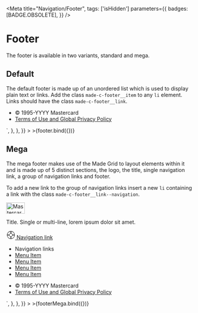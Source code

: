 
<Meta
  title="Navigation/Footer",
  tags: ['isHidden']
  parameters={{
    badges: [BADGE.OBSOLETE],
  }}
/>


# Footer

The footer is available in two variants, standard and mega.

## Default

The default footer is made up of an unordered list which is used to display plain text or links. Add the class `made-c-footer__item` to any `li` element. Links should have the class `made-c-footer__link`.

<Canvas>
  <Story
    name="Default"
    argTypes={{
      copyrightText: {
        name: "Copyright Text",
      },
      isCopyright: {
        name: "Show Copyright",
      },
      linkText: {
        name: "Link Text",
      },
      isLink: {
        name: "Show Link",
      },
    }}
    args={{
      copyrightText: "1995-YYYY Mastercard",
      isCopyright: true,
      linkText: "Terms of Use and Global Privacy Policy",
      isLink: true,
    }}
    parameters={{
      docs: {
        source: {
          code: `
		<footer class="made-c-footer">
			<ul class="made-c-footer__list">
				<li class="made-c-footer__item">&copy; 1995-YYYY Mastercard</li>
				<li class="made-c-footer__item">
					<a href="#" class="made-c-footer__link" tabindex="0">
						Terms of Use and Global Privacy Policy
					</a>
				</li>
			</ul>
		</footer>`,
        },
      },
    }}
  >
    >{footer.bind({})}
  </Story>
</Canvas>

## Mega

The mega footer makes use of the Made Grid to layout elements within it and is made up of 5 distinct sections, the logo, the title, single navigation link, a group of navigation links and footer.

To add a new link to the group of navigation links insert a new `li` containing a link with the class `made-c-footer__link--navigation`.

<Canvas>
  <Story
    name="Mega"
    argTypes={{
      isLogo: {
        name: "Show Logo",
      },
      titleText: {
        name: "Title Text",
      },
      navigationLinkText: {
        name: "Navigation Link Text",
      },
      isNavigationLink: {
        name: "Show Navigation Link",
      },
      linkListTitle: {
        name: "Link List Title",
      },
      isLinkListTitle: {
        name: "Show Link List Title",
      },
      links: {
        name: "Links",
        control: {
          type: "array",
        },
      },
      isLinkList: {
        name: "Show Link List",
      },
      copyrightText: {
        name: "Copyright Text",
      },
      isCopyright: {
        name: "Show Copyright",
      },
      linkText: {
        name: "Link Text",
      },
      isLink: {
        name: "Show Link",
      },
    }}
    args={{
      isLogo: true,
      titleText: "Title. Single or multi-line, lorem ipsum dolor sit amet.",
      navigationLinkText: "Navigation link",
      isNavigationLink: true,
      linkListTitle: "Navigation links",
      isLinkListTitle: true,
      links: ["Menu Item", "Menu Item", "Menu Item"],
      isLinkList: true,
      copyrightText: "1995-YYYY Mastercard",
      isCopyright: true,
      linkText: "Terms of Use and Global Privacy Policy",
      isLink: true,
    }}
    parameters={{
      docs: {
        source: {
          code: `
         <footer class="made-c-footer">
			<div class="made-l-grid">
				<div class="made-l-grid__row made-u-flex-space-between">
					<div class="made-l-grid__item made-l-grid__item--md-6">
						<img class="made-u-margin-top-10-x" src="https://cdn.jsdelivr.net/gh/mastercard/made@main/storybook/stories/assets/images/logo-small.svg" alt="Mastercard logo" width="50" height="30" />
						<p class="made-c-footer__title">
							Title. Single or multi-line, lorem ipsum dolor sit
							amet.
						</p>
						<a href="#" class="made-c-footer__link" tabindex="0">
							<svg class="made-u-margin-right-4-x" width="24" height="24" viewBox="0 0 24 24" xmlns="http://www.w3.org/2000/svg">
								<title>
									Icons / Mastercard / Things / help
								</title>
								<path d="M12.5 2C6.71 2 2 6.71 2 12.5S6.71 23 12.5 23 23 18.29 23 12.5 18.29 2 12.5 2zm9.37 9h-4.872A4.74 4.74 0 0014 8.003V3.13A9.51 9.51 0 0121.87 11zm.13 1.5c0 .169-.017.333-.025.5h-4.763c.018-.167.05-.329.05-.5 0-.171-.033-.333-.05-.5h4.763c.008.167.025.331.025.5zm-9.5 3.762A3.767 3.767 0 018.738 12.5 3.767 3.767 0 0112.5 8.738a3.767 3.767 0 013.762 3.762 3.767 3.767 0 01-3.762 3.762zM13 3.025v4.763c-.167-.018-.329-.05-.5-.05-.171 0-.333.033-.5.05V3.025c.167-.008.331-.025.5-.025.169 0 .333.017.5.025zm-2 .105v4.872A4.74 4.74 0 008.003 11H3.13A9.51 9.51 0 0111 3.13zM3 12.5c0-.169.017-.333.025-.5h4.763c-.018.167-.05.329-.05.5 0 .171.033.333.05.5H3.025c-.008-.167-.025-.331-.025-.5zm.13 1.5h4.872a4.738 4.738 0 002.997 2.997v4.872A9.507 9.507 0 013.13 14zM12 21.975v-4.763c.167.018.329.05.5.05.171 0 .333-.033.5-.05v4.763c-.167.008-.331.025-.5.025-.169 0-.333-.017-.5-.025zm2-.105v-4.872a4.738 4.738 0 002.997-2.997h4.872A9.507 9.507 0 0114 21.87z" fill="currentColor" fill-rule="evenodd" />
							</svg>
							Navigation link
						</a>
					</div>
					<div class="made-l-grid__item made-l-grid__item--md-3">
						<nav>
							<ul class="made-c-footer__navigation">
								<li class="made-u-eyebrow--01 made-u-margin-bottom-4-x">
									Navigation links
								</li>
								<li>
									<a class="made-c-footer__link--navigation" href="#">
										Menu Item
									</a>
								</li>
								<li>
									<a class="made-c-footer__link--navigation" href="#">
										Menu Item
									</a>
								</li>
								<li>
									<a class="made-c-footer__link--navigation" href="#">
										Menu Item
									</a>
								</li>
								<li>
									<a class="made-c-footer__link--navigation" href="#">
										Menu Item
									</a>
								</li>
							</ul>
						</nav>
					</div>
				</div>
				<div class="made-l-grid__row">
					<div class="made-l-grid__item">
						<ul class="made-c-footer__list made-c-footer__list--mega">
							<li class="made-c-footer__item">
								&copy; 1995-YYYY Mastercard
							</li>
							<li class="made-c-footer__item">
								<a href="#" class="made-c-footer__link" tabindex="0">
									Terms of Use and Global Privacy Policy
								</a>
							</li>
						</ul>
					</div>
				</div>
			</div>
		</footer>`,
        },
      },
    }}
  >
    >{footerMega.bind({})}
  </Story>
</Canvas>
